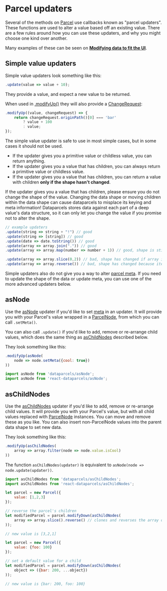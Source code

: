# Parcel updaters

Several of the methods on [Parcel](/api/Parcel) use callbacks known as "parcel updaters". These functions are used to alter a value based off an existing value. There are a few rules around how you can use these updaters, and why you might choose one kind over another.

Many examples of these can be seen on **[Modifying data to fit the UI](/data-editing#Modifying-data-to-fit-the-UI)**.

## Simple value updaters

Simple value updaters look something like this:

```js
.update(value => value + 10);
```

They provide a value, and expect a new value to be returned.

When used in [.modifyUp()](/api/Parcel#modifyUp()) they will also provide a [ChangeRequest](/api/ChangeRequest):

```js
.modifyUp((value, changeRequest) => {
    return changeRequest.originPath()[0] === 'bar'
        ? value + 100
        : value;
});
```

The simple value updater is safe to use in most simple cases, but in some cases it should not be used.

- If the updater gives you a primitive value or childless value, you can return anything.
- If the updater gives you a value that has children, you can always return a primitive value or childless value.
- If the updater gives you a value that has children, you can return a value with children **only if the shape hasn't changed**.

If the updater gives you a value that has children, please ensure you do not change the shape of the value. Changing the data shape or moving children within the data shape can cause dataparcels to misplace its keying and meta information! Dataparcels stores data against each part of a deep value's data structure, so it can only let you change the value if you promise not to alter the shape.

```js
// example updaters
.update(string => string + "!") // good
.update(string => [string]) // good
.update(date => date.toString()) // good
.update(array => array.join(".")) // good
.update(array => array.map(number => number + 1)) // good, shape is still the same

.update(array => array.slice(0,2)) // bad, shape has changed if array is longer that 2!
.update(array => array.reverse()) // bad, shape has changed because items have moved around!
```

Simple updaters also do not give you a way to alter [parcel meta](/parcel-meta). If you need to update the shape of the data or update meta, you can use one of the more advanced updaters below.

## asNode

Use the [asNode](/api/ParcelNode) updater if you'd like to set [meta](/parcel-meta) in an updater. It will provide you with your Parcel's value wrapped in a [ParcelNode](/api/ParcelNode), from which you can call `.setMeta()`.

You can also call `.update()` if you'd like to add, remove or re-arrange child values, which does the same thing as [asChildNodes](#asChildNodes) described below.

They look something like this:

```js
.modifyUp(asNode(
    node => node.setMeta({cool: true})
))
```

```js
import asNode from 'dataparcels/asNode';
import asNode from 'react-dataparcels/asNode';
```

## asChildNodes

Use the [asChildNodes](/api/ParcelNode) updater if you'd like to add, remove or re-arrange child values. It will provide you with your Parcel's value, but with all child values replaced with [ParcelNode](/api/ParcelNode) instances. You can move and remove these as you like. You can also insert non-ParcelNode values into the parent data shape to set new data.

They look something like this:

```js
.modifyUp(asChildNodes(
    array => array.filter(node => node.value.isCool)
))
```

The function `asChildNodes(updater)` is equivalent to `asNode(node => node.update(updater))`.

```js
import asChildNodes from 'dataparcels/asChildNodes';
import asChildNodes from 'react-dataparcels/asChildNodes';
```

```js
let parcel = new Parcel({
    value: [1,2,3]
});

// reverse the parcel's children
let modifiedParcel = parcel.modifyDown(asChildNodes(
    array => array.slice().reverse() // clones and reverses the array of nodes
));

// new value is [3,2,1]
```

```js
let parcel = new Parcel({
    value: {foo: 100}
});

// set a default value for a child
let modifiedParcel = parcel.modifyDown(asChildNodes(
    object => ({bar: 200, ...object})
));

// new value is {bar: 200, foo: 100}
```
